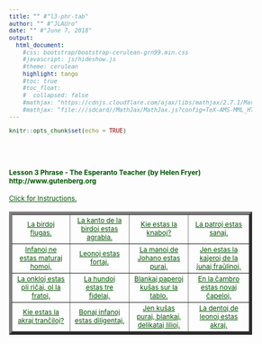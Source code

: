 ```yaml
---
title: "" #"l3-phr-tab"
author: "" #"JLAUro"
date: "" #"June 7, 2018"
output: 
  html_document:
    #css: bootstrap/bootstrap-cerulean-grn99.min.css
    #javascript: js/hideshow.js
    #theme: cerulean
    highlight: tango
    #toc: true
    #toc_float: 
    #  collapsed: false
    #mathjax: "https://cdnjs.cloudflare.com/ajax/libs/mathjax/2.7.1/MathJax.js?config=TeX-AMS-MML_HTMLorMML"
    #mathjax: "file:///sdcard//MathJax/MathJax.js?config=TeX-AMS-MML_HTMLorMML"
---
```


```r
knitr::opts_chunk$set(echo = TRUE)
```

<style>
a, body { 
color: #005500; 
font-size: 12px; 
}	

a:visited { color: #009900; }

[id^='tr'] {
display: none;
}

mark {
padding: 3px 3px;
text-align: left;
font-style: italic;
font-size: 10px;
background-color: #007700;
color: white;
margin-top: 0px;
margin-left: 5px;
}

</style>

<script type='text/javascript'>
function toggle_visibility(id) {
var e = document.getElementById(id);
e.style.display = ((e.style.display!='block') ? 'block' : 'none');
}
</script>

<br/><br/>

<p>
<h4>Lesson 3 Phrase - The Esperanto Teacher (by Helen Fryer) http://www.gutenberg.org <br/></h4>
<a id='r0' href='#' onclick="toggle_visibility('tr0');">
Click for Instructions.</a>
<div id='tr0'>
&nbsp;
<mark>Click on each link to toggle the English translation.  Reload page to turn off all translations.</mark>
</div>
</p>

<table width='100%' border='5px' cellspacing='5px' cellpadding='5px'>
<tr id='r1'>
<td align='center' valign='middle'><a id='item1' href='#r0' onclick="toggle_visibility('tr1');">La birdoj flugas.</a>
<div id='tr1'><mark>The birds fly.</mark></div></td>

<td align='center' valign='middle'><a id='item2' href='#r0' onclick="toggle_visibility('tr2');">La kanto de la birdoj estas agrabla.</a>
<div id='tr2'><mark>The song of the birds is pleasant.</mark></div></td>

<td align='center' valign='middle'><a id='item3' href='#r0' onclick="toggle_visibility('tr3');">Kie estas la knaboj?</a>
<div id='tr3'><mark>Where are the boys?</mark></div></td>

<td align='center' valign='middle'><a id='item4' href='#r0' onclick="toggle_visibility('tr4');">La patroj estas sanaj.</a>
<div id='tr4'><mark>The fathers are healthy.</mark></div></td>
</tr>
<tr id='r2'>

<td align='center' valign='middle'><a id='item5' href='#r1' onclick="toggle_visibility('tr5');">Infanoj ne estas maturaj homoj.</a>
<div id='tr5'><mark>Infants are not mature human beings.</mark></div></td>

<td align='center' valign='middle'><a id='item6' href='#r1' onclick="toggle_visibility('tr6');">Leonoj estas fortaj.</a>
<div id='tr6'><mark>Lions are strong.</mark></div></td>

<td align='center' valign='middle'><a id='item7' href='#r1' onclick="toggle_visibility('tr7');">La manoj de Johano estas puraj.</a>
<div id='tr7'><mark>The hands of John are clean.</mark></div></td>

<td align='center' valign='middle'><a id='item8' href='#r1' onclick="toggle_visibility('tr8');">Jen estas la kajeroj de la junaj fraŭlinoj.</a>
<div id='tr8'><mark>Here are the exercise books of the young maidens.</mark></div></td>
</tr>
<tr id='r3'>

<td align='center' valign='middle'><a id='item9' href='#r2' onclick="toggle_visibility('tr9');">La onkloj estas pli riĉaj, ol la fratoj.</a>
<div id='tr9'><mark>The uncles are richer than the brothers.</mark></div></td>

<td align='center' valign='middle'><a id='item10' href='#r2' onclick="toggle_visibility('tr10');">La hundoj estas tre fidelaj.</a>
<div id='tr10'><mark>The dogs are very faithful.</mark></div></td>

<td align='center' valign='middle'><a id='item11' href='#r2' onclick="toggle_visibility('tr11');">Blankaj paperoj  kuŝas sur la tablo.</a>
<div id='tr11'><mark>White papers are lying on the table.</mark></div></td>

<td align='center' valign='middle'><a id='item12' href='#r2' onclick="toggle_visibility('tr12');">En la ĉambro estas novaj  ĉapeloj.</a>
<div id='tr12'><mark>In the room are new hats.</mark></div></td>
</tr>
<tr id='r4'>

<td align='center' valign='middle'><a id='item13' href='#r3' onclick="toggle_visibility('tr13');">Kie estas la akraj tranĉiloj?</a>
<div id='tr13'><mark>Where are the sharp knives?</mark></div></td>

<td align='center' valign='middle'><a id='item14' href='#r3' onclick="toggle_visibility('tr14');">Bonaj infanoj estas diligentaj.</a>
<div id='tr14'><mark>Good infants are diligent.</mark></div></td>

<td align='center' valign='middle'><a id='item15' href='#r3' onclick="toggle_visibility('tr15');">Jen  kuŝas puraj, blankaj, delikataj lilioj.</a>
<div id='tr15'><mark>Here lie the pure, white, delicate lilies.</mark></div></td>

<td align='center' valign='middle'><a id='item16' href='#r3' onclick="toggle_visibility('tr16');">La dentoj de leonoj estas akraj.</a>
<div id='tr16'><mark>The teeth of lions are sharp.</mark></div></td>
</tr>
<tr id='r5'>

</tr>
</table>

